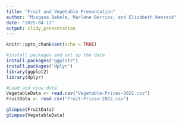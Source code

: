 ```yaml
---
title: "Fruit and Vegetable Presentation"
author: "Misgana Bekele, Marlene Berrios, and Elizabeth Kenreck"
date: "2025-04-17"
output: slidy_presentation  
---
```


```r
knitr::opts_chunk$set(echo = TRUE)
```

```r
#install packages and set up the data
install.packages("ggplot2")
install.packages("dplyr")
library(ggplot2)
library(dplyr)
```

```r
#Load and view data
VegetableData <- read.csv("Vegetable-Prices-2022.csv")
FruitData <- read.csv("Fruit-Prices-2022.csv")

glimpse(FruitData)
glimpse(VegetableData)
```